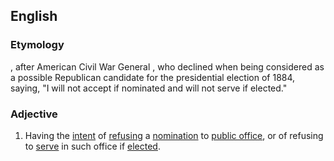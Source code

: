 ==English==
{{wikipedia|Shermanesque statement}}

===Etymology===
{{suffix|Sherman|esque|lang=en}}, after American Civil War General {{w|William Tecumseh Sherman}}, who declined when being considered as a possible Republican candidate for the presidential election of 1884, saying, "I will not accept if nominated and will not serve if elected."

===Adjective===
{{en-adj}}
#Having the [[intent]] of [[refuse|refusing]] a [[nomination]] to [[public office]], or of refusing to [[serve]] in such office if [[elect]]ed.